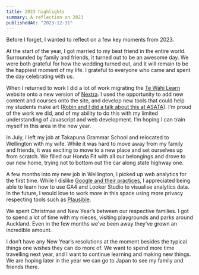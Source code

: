 ```yaml
---
title: 2023 highlights
summary: A reflection on 2023
publishedAt: "2023-12-31"
---
```


Before I forget, I wanted to reflect on a few key moments from 2023.

At the start of the year, I got married to my best friend in the entire world. Surrounded by family and friends, it turned out to be an awesome day. We were both grateful for how the wedding turned out, and it will remain to be the happiest moment of my life. I grateful to everyone who came and spent the day celebrating with us.

When I returned to work I did a lot of work migrating the [Te Wāhi Learn](https://learn.tewahi.com) website onto a new version of [Nextra](https://nextra.site). I used the opportunity to add new content and courses onto the site, and develop new tools that could help my students make art ([Robin and I did a talk about this at ASATA](https://www.anzaaeresources.nz/collections/te-wahi-auaha-at-takapuna-grammar/)). I’m proud of the work we did, and of my ability to do this with my limited understanding of Javascript and web development. I’m hoping I can train myself in this area in the new year.

In July, I left my job at Takapuna Grammar School and relocated to Wellington with my wife. While it was hard to move away from my family and friends, it was exciting to move to a new place and set ourselves up from scratch. We filled our Honda Fit with all our belongings and drove to our new home, trying not to bottom out the car along state highway one.

A few months into my new job in Wellington, I picked up web analytics for the first time. While I dislike [Google and their practices](https://stallman.org/google.html), I appreciated being able to learn how to use GA4 and Looker Studio to visualise analytics data. In the future, I would love to work more in this space using more privacy respecting tools such as [Plausible](https://plausible.io).

We spent Christmas and New Year’s between our respective families. I got to spend a lot of time with my nieces, visiting playgrounds and parks around Auckland. Even in the few months we’ve been away they’ve grown an incredible amount.

I don’t have any New Year’s resolutions at the moment besides the typical things one wishes they can do more of. We want to spend more time travelling next year, and I want to continue learning and making new things. We are hoping later in the year we can go to Japan to see my family and friends there.
